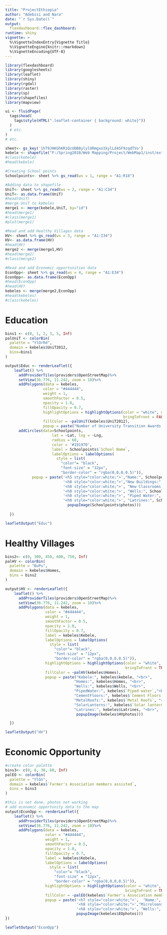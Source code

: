 ```yaml
---
title: "ProjectEthiopia"
author: "Adebisi and Nara"
date: "`r Sys.Date()`"
output: 
  flexdashboard::flex_dashboard:
runtime: shiny
vignette: >
  %\VignetteIndexEntry{Vignette Title}
  %\VignetteEngine{knitr::rmarkdown}
  %\VignetteEncoding{UTF-8}
---
```

```r
library(flexdashboard)
library(googlesheets)
library(leaflet)
library(shiny)
library(rgdal)
library(raster)
library(sp)
library(shapefiles)
library(mapview)
```

```r

ui <- fluidPage(
  tags$head(
    tags$style(HTML(".leaflet-container { background: white}"))
  )
  # etc.
)
# etc.
```

```r
sheet<- gs_key('1hT9JHKGhKR1QcUDB8ylylURmgxoIkylLd4SF9zqdTVo')
kebele <- shapefile("F:/Spring2018/Web Mapping/Project/WebMap1/inst/extdata/kebeles.shp")
#class(kebele)
#head(kebele)

#Creating School points
Schoolpoints<- sheet %>% gs_read(ws = 1, range = "A1:R18")

#Adding data to shapefile
UniT<- sheet %>% gs_read(ws = 2, range = "A1:C34")
UniT<- as.data.frame(UniT)
#head(UniT)
#merge UniT to kebeles
merge1 <- merge(kebele,UniT, by="id")
#head(merge1)
#class(merge1)
#plot(merge1)

#Read and add Healthy Villages data
HV<- sheet %>% gs_read(ws = 3, range = "A1:I34")
HV<- as.data.frame(HV)
#head(HV)
merge2 <- merge(merge1,HV)
#head(merge2)
#class(merge2)

#Read and add Economic opportunities data
EconOpp<- sheet %>% gs_read(ws = 4, range = "A1:E34")
EconOpp<- as.data.frame(EconOpp)
#head(EconOpp)
#head(HV)
kebeles <- merge(merge2,EconOpp)
#head(kebeles)
#class(kebeles)
```

Education
======================================================================

```r
bins1 <- c(0, 1, 2, 3, 5, Inf)
palUniT <- colorBin(
  palette = "YlOrRd",
  domain = kebeles$UniT2012,
  bins=bins1
)

output$Educ <- renderLeaflet({
    leaflet() %>%
      addProviderTiles(providers$OpenStreetMap)%>%
      setView(36.776, 11.242, zoom = 10)%>%
      addPolygons(data = kebeles,
                 color = "#444444",
                 weight = 1,
                 smoothFactor = 0.5,
                 opacity = 1.0,
                 fillOpacity = 0.7,
                 highlightOptions = highlightOptions(color = "white", weight = 2,
                                                     bringToFront = FALSE),
                 fillColor = ~palUniT(kebeles$UniT2012),
                 popup = paste("Number of University Transition Awards: ", kebeles$UniT2012, sep=""))%>%
      addCircles(data=Schoolpoints,
                     lat = ~Lat, lng = ~Lng,
                     radius = 60,
                     color = '#191970',
                     label = Schoolpoints$`School Name`,
                     labelOptions = labelOptions(
                       style = list(
                         "color"= "black",
                         "font-size" = "12px",
                         "border-color" = "rgba(0,0,0,0.5)")),
            popup = paste('<h5 style="color:white;">',"Name:", Schoolpoints$`School Name`, '</h5>', "<br>",
                          '<h8 style="color:white;">',"New Buildings:", Schoolpoints$`New Buildings`,'</h8>', "<br>",
                          '<h8 style="color:white;">', "New Classrooms:", Schoolpoints$`New Classrooms`, '</h8>', "<br>",
                          '<h8 style="color:white;">', "Wells:", Schoolpoints$Wells, '</h8>', "<br>",
                          '<h8 style="color:white;">', "Piped Water:", Schoolpoints$`piped water system`, '</h8>', "<br>",
                          '<h8 style="color:white;">', "Latrines:", Schoolpoints$` Latrines `, '</h8>', "<br>",
                            popupImage(Schoolpoints$photos)))
                
  })

leafletOutput("Educ")
```

Healthy Villages
======================================================================
```r

bins2<- c(0, 300, 450, 600, 750, Inf)
palHV <- colorBin(
  palette = "BuPu",
  domain = kebeles$Homes,
  bins = bins2
)

output$HV <- renderLeaflet({
    leaflet() %>%
      addProviderTiles(providers$OpenStreetMap)%>%
      setView(36.776, 11.242, zoom = 10)%>%
      addPolygons(data = kebeles,
                  color = "#444444",
                  weight = 1,
                  smoothFactor = 0.5,
                  opacity = 1.0,
                  fillOpacity = 0.7,
                  label = kebeles$Kebele,
                  labelOptions = labelOptions(
                    style = list(
                      "color"= "black",
                      "font-size" = "12px",
                      "border-color" = "rgba(0,0,0,0.5)")),
                  highlightOptions = highlightOptions(color = "white", weight = 2,
                                                      bringToFront = TRUE),
                  fillColor = ~palHV(kebeles$Homes),
                  popup = paste("Kebele:", kebeles$kebele, "<br>",
                               "Homes:", kebeles$Homes, "<br>",
                               "Wells:", kebeles$Wells, "<br>",
                               "PipedWater:", kebeles$`Piped water`,"<br>",
                               "CementFloors:", kebeles$`Cement Floors`,"<br>",
                               "MetalRoofs:", kebeles$`Metal Roofs`, "<br>",
                               "SolarLanterns:", kebeles$`Solar lanterns`, "<br>",
                               "Latrines:", kebeles$Latrines, "<br>",
                                popupImage(kebeles$HVphotos)))

  })

leafletOutput("HV")
```


Economic Opportunity
======================================================================
```r
#create color palette
bins3<- c(0, 6, 30, 60, Inf)
palEO <- colorBin(
  palette = "YlGn",
  domain = kebeles$`Farmer's Association members assisted`,
  bins = bins3
)

#this is not done, photos not working
# add economic opportunity data to the map
output$EconOpp <- renderLeaflet({
    leaflet() %>%
      addProviderTiles(providers$OpenStreetMap)%>%
      setView(36.776, 11.242, zoom = 10)%>%
      addPolygons(data = kebeles,
                  color = "#444444",
                  weight = 1,
                  smoothFactor = 0.5,
                  opacity = 1.0,
                  fillOpacity = 0.7,
                  label = kebeles$Kebele,
                  labelOptions = labelOptions(
                    style = list(
                      "color"= "black",
                      "font-size" = "12px",
                      "border-color" = "rgba(0,0,0,0.5)")),
                  highlightOptions = highlightOptions(color = "white", weight = 2,
                                                      bringToFront = TRUE),
                  fillColor = ~palEO(kebeles$`Farmer's Association members assisted`),
                  popup = paste('<h7 style="color:white;">',  "Name:", kebeles$Kebele, '</h7>', "<br>",
                                '<h8 style="color:white;">',"Microloans Distributed:", kebeles$Microloans,'</h8>', "<br>",
                                '<h8 style="color:white;">', "Wells:", kebeles$`Farmer's Association members assisted`, '</h8>', "<br>",
                                popupImage(kebeles$EOphotos)))
})

leafletOutput("EconOpp")
```
